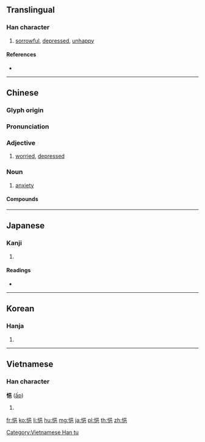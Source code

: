 {{character info/new}}
==Translingual==

===Han character===
{{Han char|rn=61|rad=心|as=07|sn=10|four=96017|canj=PRAU|ids=⿰忄邑}}

# [[sorrowful]], [[depressed]], [[unhappy]]

====References====
* {{Han ref|kx=0387.130|dkj=10655|dj=0719.230|hdz=42305.060|uh=6092|ud=24722|bh=D1A5|bd=53669}}

----

==Chinese==
{{zh-forms}}

===Glyph origin===
{{Han etym}}

===Pronunciation===
{{zh-pron
|m=yì
|c=jap1
|mc=y
|oc=y
|cat=
}}

===Adjective===
{{zh-adj}}

# [[worried]], [[depressed]]

===Noun===
{{zh-noun}}

# [[anxiety]]

====Compounds====
{{zh-der|悒悒不歡|憂悒|悒鬱不忿|悒悒不快|悒鬱|悒憤|悒悒不樂|悒悒|悒怏|鬱悒|悒鬱寡欢}}

----

==Japanese==

===Kanji===
{{ja-kanji|grade=|rs=心07}}

# {{defn|lang=ja|sort=心07}}

====Readings====
* {{ja-readings|on=[[ゆう]] (yū)|kun=[[うれえる]] (ureeru)}}

----

==Korean==

===Hanja===
{{ko-hanja|hangeul=읍|eumhun=|rv=eup|mr=ŭp|y=up}}

# {{defn|lang=ko|sort=心07}}

----

==Vietnamese==

===Han character===
'''悒''' ([[ấp]])

# {{defn|lang=vi}}

[[Category:Vietnamese Han tu]]

[[fr:悒]]
[[ko:悒]]
[[li:悒]]
[[hu:悒]]
[[mg:悒]]
[[ja:悒]]
[[pl:悒]]
[[th:悒]]
[[zh:悒]]
